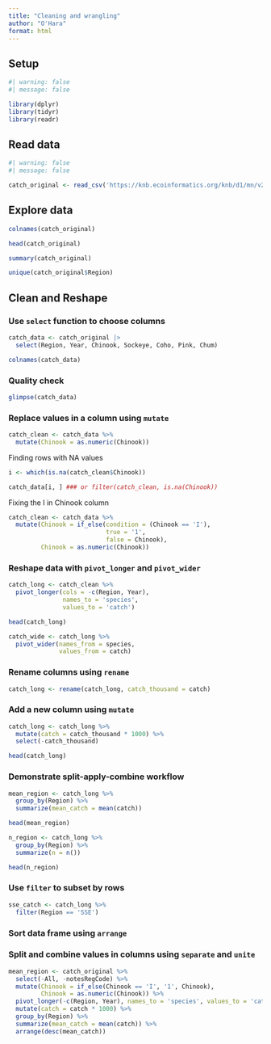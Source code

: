 ```yaml
---
title: "Cleaning and wrangling"
author: "O'Hara"
format: html
---
```


## Setup

```r
#| warning: false
#| message: false

library(dplyr)
library(tidyr)
library(readr)
```

## Read data

```r
#| warning: false
#| message: false

catch_original <- read_csv('https://knb.ecoinformatics.org/knb/d1/mn/v2/object/df35b.302.1')
```

## Explore data

```r
colnames(catch_original)

head(catch_original)

summary(catch_original)

unique(catch_original$Region)
```


## Clean and Reshape

### Use `select` function to choose columns

```r
catch_data <- catch_original |>
  select(Region, Year, Chinook, Sockeye, Coho, Pink, Chum)

colnames(catch_data)
```

### Quality check

```r
glimpse(catch_data)
```


### Replace values in a column using `mutate`

```r
catch_clean <- catch_data %>%
  mutate(Chinook = as.numeric(Chinook))
```

Finding rows with NA values

```r
i <- which(is.na(catch_clean$Chinook))

catch_data[i, ] ### or filter(catch_clean, is.na(Chinook))
```

Fixing the I in Chinook column

```r
catch_clean <- catch_data %>%
  mutate(Chinook = if_else(condition = (Chinook == 'I'), 
                           true = '1', 
                           false = Chinook),
         Chinook = as.numeric(Chinook))
```

### Reshape data with `pivot_longer` and `pivot_wider`

```r
catch_long <- catch_clean %>%
  pivot_longer(cols = -c(Region, Year),
               names_to = 'species',
               values_to = 'catch')

head(catch_long)
```

```r
catch_wide <- catch_long %>%
  pivot_wider(names_from = species,
              values_from = catch)
```


### Rename columns using `rename`

```r
catch_long <- rename(catch_long, catch_thousand = catch)
```

### Add a new column using `mutate`

```r
catch_long <- catch_long %>%
  mutate(catch = catch_thousand * 1000) %>%
  select(-catch_thousand)

head(catch_long)
```


### Demonstrate split-apply-combine workflow

```r
mean_region <- catch_long %>%
  group_by(Region) %>%
  summarize(mean_catch = mean(catch))

head(mean_region)

n_region <- catch_long %>%
  group_by(Region) %>%
  summarize(n = n())

head(n_region)
```


### Use `filter` to subset by rows
```r
sse_catch <- catch_long %>%
  filter(Region == 'SSE')
```


### Sort data frame using `arrange`

### Split and combine values in columns using `separate` and `unite`


```r
mean_region <- catch_original %>%
  select(-All, -notesRegCode) %>%
  mutate(Chinook = if_else(Chinook == 'I', '1', Chinook),
         Chinook = as.numeric(Chinook)) %>%
  pivot_longer(-c(Region, Year), names_to = 'species', values_to = 'catch') %>%
  mutate(catch = catch * 1000) %>%
  group_by(Region) %>%
  summarize(mean_catch = mean(catch)) %>%
  arrange(desc(mean_catch))
```

